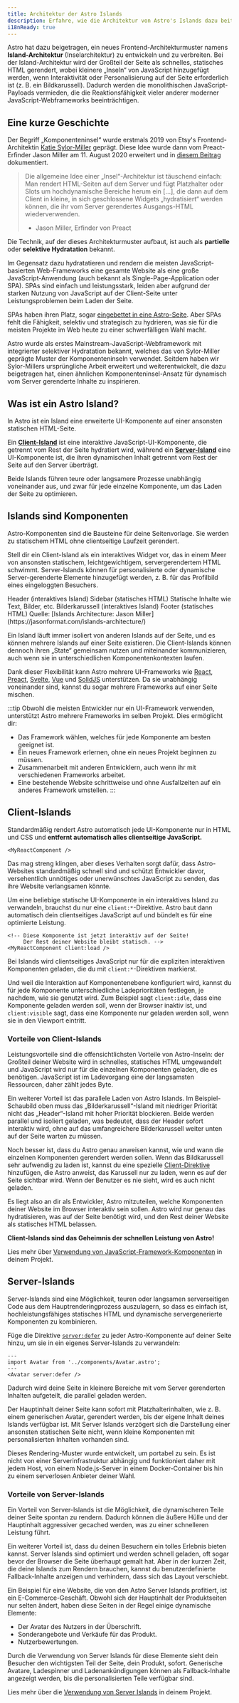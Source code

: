 ```yaml
---
title: Architektur der Astro Islands
description: Erfahre, wie die Architektur von Astro's Islands dazu beiträgt, dass Websites schnell sind.
i18nReady: true
---
```



Astro hat dazu beigetragen, ein neues Frontend-Architekturmuster namens **Island-Architektur** (Inselarchitektur) zu entwickeln und zu verbreiten. Bei der Island-Architektur wird der Großteil der Seite als schnelles, statisches HTML gerendert, wobei kleinere „Inseln“ von JavaScript hinzugefügt werden, wenn Interaktivität oder Personalisierung auf der Seite erforderlich ist (z.&nbsp;B. ein Bildkarussell). Dadurch werden die monolithischen JavaScript-Payloads vermieden, die die Reaktionsfähigkeit vieler anderer moderner JavaScript-Webframeworks beeinträchtigen.

## Eine kurze Geschichte

Der Begriff „Komponenteninsel“ wurde erstmals 2019 von Etsy's Frontend-Architektin [Katie Sylor-Miller](https://sylormiller.com/) geprägt. Diese Idee wurde dann vom Preact-Erfinder Jason Miller am 11. August 2020 erweitert und in [diesem Beitrag](https://jasonformat.com/islands-architecture/) dokumentiert.

> Die allgemeine Idee einer „Insel“-Architektur ist täuschend einfach: Man rendert HTML-Seiten auf dem Server und fügt Platzhalter oder Slots um hochdynamische Bereiche herum ein [...], die dann auf dem Client in kleine, in sich geschlossene Widgets „hydratisiert“ werden können, die ihr vom Server gerendertes Ausgangs-HTML wiederverwenden.  
> - Jason Miller, Erfinder von Preact

Die Technik, auf der dieses Architekturmuster aufbaut, ist auch als **partielle** oder **selektive Hydratation** bekannt.

Im Gegensatz dazu hydratatieren und rendern die meisten JavaScript-basierten Web-Frameworks eine gesamte Website als eine große JavaScript-Anwendung (auch bekannt als Single-Page-Application oder SPA). SPAs sind einfach und leistungsstark, leiden aber aufgrund der starken Nutzung von JavaScript auf der Client-Seite unter Leistungsproblemen beim Laden der Seite.

SPAs haben ihren Platz, sogar [eingebettet in eine Astro-Seite](/de/guides/migrate-to-astro/from-create-react-app/). Aber SPAs fehlt die Fähigkeit, selektiv und strategisch zu hydrieren, was sie für die meisten Projekte im Web heute zu einer schwerfälligen Wahl macht.

Astro wurde als erstes Mainstream-JavaScript-Webframework mit integrierter selektiver Hydratation bekannt, welches das von Sylor-Miller geprägte Muster der Komponenteninseln verwendet. Seitdem haben wir Sylor-Millers ursprüngliche Arbeit erweitert und weiterentwickelt, die dazu beigetragen hat, einen ähnlichen Komponenteninsel-Ansatz für dynamisch vom Server gerenderte Inhalte zu inspirieren.


## Was ist ein Astro Island?

In Astro ist ein Island eine erweiterte UI-Komponente auf einer ansonsten statischen HTML-Seite.

Ein [**Client-Island**](#client-islands) ist eine interaktive JavaScript-UI-Komponente, die getrennt vom Rest der Seite hydratiert wird, während ein [**Server-Island**](#server-islands) eine UI-Komponente ist, die ihren dynamischen Inhalt getrennt vom Rest der Seite auf den Server überträgt.

Beide Islands führen teure oder langsamere Prozesse unabhängig voneinander aus, und zwar für jede einzelne Komponente, um das Laden der Seite zu optimieren.

## Islands sind Komponenten

Astro-Komponenten sind die Bausteine für deine Seitenvorlage. Sie werden zu statischem HTML ohne clientseitige Laufzeit gerendert.

Stell dir ein Client-Island als ein interaktives Widget vor, das in einem Meer von ansonsten statischem, leichtgewichtigem, servergerendertem HTML schwimmt. Server-Islands können für personalisierte oder dynamische Server-gerenderte Elemente hinzugefügt werden, z.&nbsp;B. für das Profilbild eines eingeloggten Besuchers.

<IslandsDiagram>
  <Fragment slot="headerApp">Header (interaktives Island)</Fragment>
  <Fragment slot="sidebarApp">Sidebar (statisches HTML)</Fragment>
  <Fragment slot="main">
    Statische Inhalte wie Text, Bilder, etc.
  </Fragment>
  <Fragment slot="carouselApp">Bilder&shy;karussell (interaktives Island)</Fragment>
  <Fragment slot="footer">Footer (statisches HTML)</Fragment>
  <Fragment slot="source">Quelle: [Islands Architecture: Jason Miller](https://jasonformat.com/islands-architecture/)</Fragment>
</IslandsDiagram>

Ein Island läuft immer isoliert von anderen Islands auf der Seite, und es können mehrere Islands auf einer Seite existieren. Die Client-Islands können dennoch ihren „State“ gemeinsam nutzen und miteinander kommunizieren, auch wenn sie in unterschiedlichen Komponenten&shy;kontexten laufen.

Dank dieser Flexibilität kann Astro mehrere UI-Frameworks wie [React](https://react.dev/), [Preact](https://preactjs.com/), [Svelte](https://svelte.dev/), [Vue](https://vuejs.org/) und [SolidJS](https://www.solidjs.com/) unterstützen. Da sie unabhängig voneinander sind, kannst du sogar mehrere Frameworks auf einer Seite mischen.

:::tip
Obwohl die meisten Entwickler nur ein UI-Framework verwenden, unterstützt Astro mehrere Frameworks im selben Projekt. Dies ermöglicht dir:

- Das Framework wählen, welches für jede Komponente am besten geeignet ist.
- Ein neues Framework erlernen, ohne ein neues Projekt beginnen zu müssen.
- Zusammenarbeit mit anderen Entwicklern, auch wenn ihr mit verschiedenen Frameworks arbeitet.
- Eine bestehende Website schrittweise und ohne Ausfallzeiten auf ein anderes Framework umstellen.
:::

## Client-Islands

Standardmäßig rendert Astro automatisch jede UI-Komponente nur in HTML und CSS und **entfernt automatisch alles clientseitige JavaScript.** 

```astro title="src/pages/index.astro"
<MyReactComponent />
```

Das mag streng klingen, aber dieses Verhalten sorgt dafür, dass Astro-Websites standardmäßig schnell sind und schützt Entwickler davor, versehentlich unnötiges oder unerwünschtes JavaScript zu senden, das ihre Website verlangsamen könnte.

Um eine beliebige statische UI-Komponente in ein interaktives Island zu verwandeln, brauchst du nur eine `client:*`-Direktive. Astro baut dann automatisch dein clientseitiges JavaScript auf und bündelt es für eine optimierte Leistung.

```astro title="src/pages/index.astro" ins="client:load"
<!-- Diese Komponente ist jetzt interaktiv auf der Seite! 
     Der Rest deiner Website bleibt statisch. -->
<MyReactComponent client:load />
```

Bei Islands wird clientseitiges JavaScript nur für die expliziten interaktiven Komponenten geladen, die du mit `client:*`-Direktiven markierst.

Und weil die Interaktion auf Komponentenebene konfiguriert wird, kannst du für jede Komponente unterschiedliche Ladeprioritäten festlegen, je nachdem, wie sie genutzt wird. Zum Beispiel sagt `client:idle`, dass eine Komponente geladen werden soll, wenn der Browser inaktiv ist, und `client:visible` sagt, dass eine Komponente nur geladen werden soll, wenn sie in den Viewport eintritt.

### Vorteile von Client-Islands

Leistungsvorteile sind die offensichtlichsten Vorteile von Astro-Inseln: der Großteil deiner Website wird in schnelles, statisches HTML umgewandelt und JavaScript wird nur für die einzelnen Komponenten geladen, die es benötigen. JavaScript ist im Ladevorgang eine der langsamsten Ressourcen, daher zählt jedes Byte.

Ein weiterer Vorteil ist das parallele Laden von Astro Islands. Im Beispiel-Schaubild oben muss das „Bilderkarussell“-Island mit niedriger Priorität nicht das „Header“-Island mit hoher Priorität blockieren. Beide werden parallel und isoliert geladen, was bedeutet, dass der Header sofort interaktiv wird, ohne auf das umfangreichere Bilderkarussell weiter unten auf der Seite warten zu müssen.

Noch besser ist, dass du Astro genau anweisen kannst, wie und wann die einzelnen Komponenten gerendert werden sollen. Wenn das Bildkarussell sehr aufwendig zu laden ist, kannst du eine spezielle [Client-Direktive](/de/reference/directives-reference/#client-directives) hinzufügen, die Astro anweist, das Karussell nur zu laden, wenn es auf der Seite sichtbar wird. Wenn der Benutzer es nie sieht, wird es auch nicht geladen.

Es liegt also an dir als Entwickler, Astro mitzuteilen, welche Komponenten deiner Website im Browser interaktiv sein sollen. Astro wird nur genau das hydratisieren, was auf der Seite benötigt wird, und den Rest deiner Website als statisches HTML belassen.

**Client-Islands sind das Geheimnis der schnellen Leistung von Astro!**

<ReadMore>Lies mehr über [Verwendung von JavaScript-Framework-Komponenten](/de/guides/framework-components/) in deinem Projekt.</ReadMore>

## Server-Islands

Server-Islands sind eine Möglichkeit, teuren oder langsamen serverseitigen Code aus dem Hauptrenderingprozess auszulagern, so dass es einfach ist, hochleistungsfähiges statisches HTML und dynamische servergenerierte Komponenten zu kombinieren.

Füge die Direktive [`server:defer`](/de/reference/directives-reference/#server-directives) zu jeder Astro-Komponente auf deiner Seite hinzu, um sie in ein eigenes Server-Islands zu verwandeln:

```astro title="src/pages/index.astro" "server:defer"
---
import Avatar from '../components/Avatar.astro';
---
<Avatar server:defer />
```

Dadurch wird deine Seite in kleinere Bereiche mit vom Server gerenderten Inhalten aufgeteilt, die parallel geladen werden.

Der Hauptinhalt deiner Seite kann sofort mit Platzhalterinhalten, wie z. B. einem generischen Avatar, gerendert werden, bis der eigene Inhalt deines Islands verfügbar ist. Mit Server Islands verzögert sich die Darstellung einer ansonsten statischen Seite nicht, wenn kleine Komponenten mit personalisierten Inhalten vorhanden sind.

Dieses Rendering-Muster wurde entwickelt, um portabel zu sein. Es ist nicht von einer Serverinfrastruktur abhängig und funktioniert daher mit jedem Host, von einem Node.js-Server in einem Docker-Container bis hin zu einem serverlosen Anbieter deiner Wahl.

### Vorteile von Server-Islands

Ein Vorteil von Server-Islands ist die Möglichkeit, die dynamischeren Teile deiner Seite spontan zu rendern. Dadurch können die äußere Hülle und der Hauptinhalt aggressiver gecached werden, was zu einer schnelleren Leistung führt.

Ein weiterer Vorteil ist, dass du deinen Besuchern ein tolles Erlebnis bieten kannst. Server Islands sind optimiert und werden schnell geladen, oft sogar bevor der Browser die Seite überhaupt gemalt hat. Aber in der kurzen Zeit, die deine Islands zum Rendern brauchen, kannst du benutzerdefinierte Fallback-Inhalte anzeigen und verhindern, dass sich das Layout verschiebt.

Ein Beispiel für eine Website, die von den Astro Server Islands profitiert, ist ein E-Commerce-Geschäft. Obwohl sich der Hauptinhalt der Produktseiten nur selten ändert, haben diese Seiten in der Regel einige dynamische Elemente:

- Der Avatar des Nutzers in der Überschrift.
- Sonderangebote und Verkäufe für das Produkt.
- Nutzerbewertungen.

Durch die Verwendung von Server Islands für diese Elemente sieht dein Besucher den wichtigsten Teil der Seite, dein Produkt, sofort. Generische Avatare, Ladespinner und Ladenankündigungen können als Fallback-Inhalte angezeigt werden, bis die personalisierten Teile verfügbar sind.

<ReadMore>Lies mehr über die [Verwendung von Server Islands](/de/guides/server-islands/) in deinem Projekt.</ReadMore>

